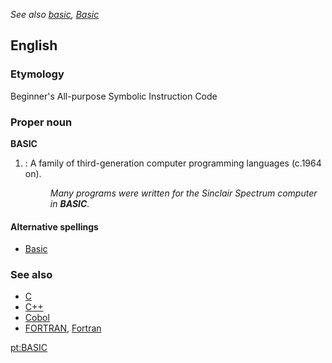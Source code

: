 ''See also [[basic]], [[Basic]]''

==English==

===Etymology===
Beginner's All-purpose Symbolic Instruction Code

===Proper noun===
'''BASIC'''
#{{complang}}: A family of third-generation computer programming languages (c.1964 on).
#:''Many programs were written for the Sinclair Spectrum computer in '''BASIC'''.''

====Alternative spellings====
*[[Basic]]

===See also===
*[[C]]
*[[C++]]
*[[Cobol]]
*[[FORTRAN]], [[Fortran]]

{{wikipedia}}
[[pt:BASIC]]
